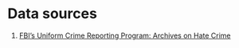 # Data sources

1. [FBI's Uniform Crime Reporting Program: Archives on Hate Crime](https://ucr.fbi.gov/hate-crime)
